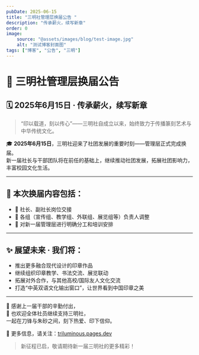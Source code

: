 ```yaml
---
pubDate: 2025-06-15
title: "三明社管理层换届公告 "
description: "传承薪火，续写新章"
order: 0
image:
    source: "@assets/images/blog/test-image.jpg"
    alt: "测试博客封面图"
tags: ["博客", "公告", "三明"]
---
```


# 🎉 三明社管理层换届公告  
## 🗓️ 2025年6月15日 · 传承薪火，续写新章

> “印以载道，刻以传心”——三明社自成立以来，始终致力于传播篆刻艺术与中华传统文化。

🎓 **2025年6月15日**，三明社迎来了社团发展的重要时刻——管理层正式完成换届。  
新一届社长与干部团队将在前任的基础上，继续推动社团发展，拓展社团影响力，丰富校园文化生活。

---

## 🔄 本次换届内容包括：

- 📌 社长、副社长岗位交接  
- 📌 各组（宣传组、教学组、外联组、展览组等）负责人调整  
- 📌 对新一届管理层进行明确分工和培训安排  

---

## ✨ 展望未来 · 我们将：

- 推出更多融合现代设计的印章作品  
- 继续组织印章教学、书法交流、展览联动  
- 拓展对外合作，与其他高校/国际友人文化交流  
- 打造“中英双语文化输出窗口”，让世界看到中国印章之美  

---

🙏 感谢上一届干部的辛勤付出，  
🎯 也欢迎全体社员继续支持三明社，  
一起在刀锋与朱砂之间，刻下热爱、印下信仰。

📌 更多信息，请关注：[triluminous.pages.dev](https://triluminous.pages.dev)

> 新征程已启，敬请期待新一届三明社的更多精彩！
